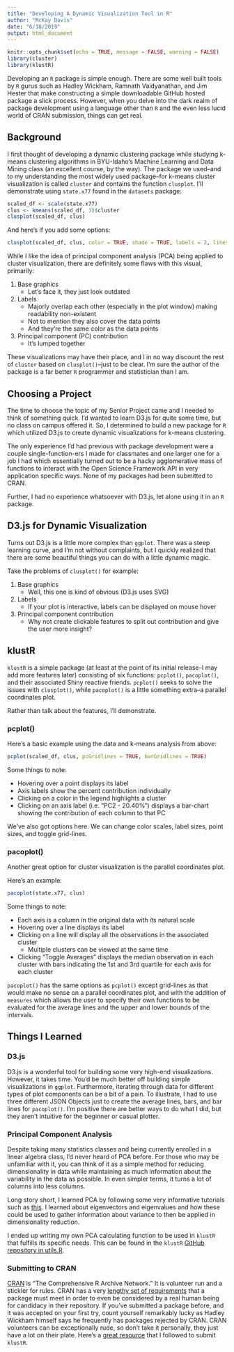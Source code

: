 ```yaml
---
title: "Developing A Dynamic Visualization Tool in R"
author: "McKay Davis"
date: "6/18/2019"
output: html_document
---
```

```r
knitr::opts_chunk$set(echo = TRUE, message = FALSE, warning = FALSE)
library(cluster)
library(klustR)
```

Developing an `R` package is simple enough. There are some well built tools by `R` gurus such as Hadley Wickham, Ramnath Vaidyanathan, and Jim Hester that make constructing a simple downloadable GitHub hosted package a slick process. However, when you delve into the dark realm of package development using a language other than `R` and the even less lucid world of CRAN submission, things can get real.

## Background

I first thought of developing a dynamic clustering package while studying k-means clustering algorithms in BYU-Idaho's Machine Learning and Data Mining class (an excellent course, by the way). The package we used--and to my understanding the most widely used package--for k-means cluster visualization is called `cluster` and contains the function `clusplot`. I'll demonstrate using `state.x77` found in the `datasets` package:

```r
scaled_df <- scale(state.x77)
clus <- kmeans(scaled_df, 3)$cluster
clusplot(scaled_df, clus)
```

And here's if you add some options:

```r
clusplot(scaled_df, clus, color = TRUE, shade = TRUE, labels = 2, lines = 0)
```

While I like the idea of principal component analysis (PCA) being applied to cluster visualization, there are definitely some flaws with this visual, primarily:

1. Base graphics
    + Let's face it, they just look outdated
2. Labels
    + Majorly overlap each other (especially in the plot window) making readability non-existent
    + Not to mention they also cover the data points
    + And they're the same color as the data points
3. Principal component (PC) contribution
    + It's lumped together

These visualizations may have their place, and I in no way discount the rest of `cluster` based on `clusplot()`--just to be clear. I'm sure the author of the package is a far better `R` programmer and statistician than I am.

## Choosing a Project

The time to choose the topic of my Senior Project came and I needed to think of something quick. I'd wanted to learn D3.js for quite some time, but no class on campus offered it. So, I determined to build a new package for `R` which utilized D3.js to create dynamic visualizations for k-means clustering.

The only experience I'd had previous with package development were a couple single-function-ers I made for classmates and one larger one for a job I had which essentially turned out to be a hacky agglomerative mass of functions to interact with the Open Science Framework API in very application specific ways. None of my packages had been submitted to CRAN.

Further, I had no experience whatsoever with D3.js, let alone using it in an `R` package.

## D3.js for Dynamic Visualization

Turns out D3.js is a little more complex than `ggplot`. There was a steep learning curve, and I'm not without complaints, but I quickly realized that there are some beautiful things you can do with a little dynamic magic.

Take the problems of `clusplot()` for example:

1. Base graphics
    + Well, this one is kind of obvious (D3.js uses SVG)
2. Labels
    + If your plot is interactive, labels can be displayed on mouse hover
3. Principal component contribution
    + Why not create clickable features to split out contribution and give the user more insight?
  
## klustR

`klustR` is a simple package (at least at the point of its initial release--I may add more features later) consisting of six functions: `pcplot()`, `pacoplot()`, and their associated Shiny reactive friends. `pcplot()` seeks to solve the issues with `clusplot()`, while `pacoplot()` is a little something extra--a parallel coordinates plot.

Rather than talk about the features, I'll demonstrate.

### pcplot()

Here's a basic example using the data and k-means analysis from above:

```r
pcplot(scaled_df, clus, pcGridlines = TRUE, barGridlines = TRUE)
```

Some things to note:

* Hovering over a point displays its label
* Axis labels show the percent contribution individually
* Clicking on a color in the legend highlights a cluster
* Clicking on an axis label (i.e. "PC2 - 20.40%") displays a bar-chart showing the contribution of each column to that PC

We've also got options here. We can change color scales, label sizes, point sizes, and toggle grid-lines.

### pacoplot()

Another great option for cluster visualization is the parallel coordinates plot.

Here's an example:

```r
pacoplot(state.x77, clus)
```

Some things to note:

* Each axis is a column in the original data with its natural scale
* Hovering over a line displays its label
* Clicking on a line will display all the observations in the associated cluster
  + Multiple clusters can be viewed at the same time
* Clicking "Toggle Averages" displays the median observation in each cluster with bars indicating the 1st and 3rd quartile for each axis for each cluster

`pacoplot()` has the same options as `pcplot()` except grid-lines as that would make no sense on a parallel coordinates plot, and with the addition of `measures` which allows the user to specify their own functions to be evaluated for the average lines and the upper and lower bounds of the intervals.

## Things I Learned

### D3.js

D3.js is a wonderful tool for building some very high-end visualizations. However, it takes time. You'd be much better off building simple visualizations in `ggplot`. Furthermore, iterating through data for different types of plot components can be a bit of a pain. To illustrate, I had to use three different JSON Objects just to create the average lines, bars, and bar lines for `pacoplot()`. I'm positive there are better ways to do what I did, but they aren't intuitive for the beginner or casual plotter.

### Principal Component Analysis

Despite taking many statistics classes and being currently enrolled in a linear algebra class, I'd never heard of PCA before. For those who may be unfamiliar with it, you can think of it as a simple method for reducing dimensionality in data while maintaining as much information about the variability in the data as possible. In even simpler terms, it turns a lot of columns into less columns.

Long story short, I learned PCA by following some very informative tutorials such as [this](https://uc-r.github.io/pca). I learned about eigenvectors and eigenvalues and how these could be used to gather information about variance to then be applied in dimensionality reduction.

I ended up writing my own PCA calculating function to be used in `klustR` that fulfills its specific needs. This can be found in the `klustR` [GitHub repository in utils.R](https://github.com/McKayMDavis/klustR/blob/master/R/utils.R).

### Submitting to CRAN

[CRAN](https://cran.r-project.org) is "The Comprehensive R Archive Network." It is volunteer run and a stickler for rules. CRAN has a very [lengthy set of requirements](http://r-pkgs.had.co.nz/check.html#check-checks) that a package must meet in order to even be considered by a real human being for candidacy in their repository. If you've submitted a package before, and it was accepted on your first try, count yourself remarkably lucky as Hadley Wickham himself says he frequently has packages rejected by CRAN. CRAN volunteers can be exceptionally rude, so don't take it personally, they just have a lot on their plate. Here's a [great resource](http://r-pkgs.had.co.nz/release.html) that I followed to submit `klustR`.
